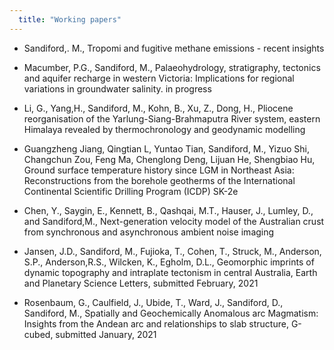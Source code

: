 ```yaml
---
  title: "Working papers"
---
```

  

- Sandiford,. M., Tropomi and fugitive methane emissions - recent insights

- Macumber, P.G.,  Sandiford, M., Palaeohydrology, stratigraphy, tectonics and aquifer recharge in western Victoria: Implications for regional variations in groundwater salinity. in progress

- Li, G.,  Yang,H., Sandiford, M.,  Kohn, B.,  Xu, Z.,  Dong, H.,  Pliocene reorganisation of the Yarlung-Siang-Brahmaputra River system, eastern Himalaya revealed by thermochronology and geodynamic modelling

- Guangzheng Jiang, Qingtian L, Yuntao Tian,  Sandiford, M., Yizuo Shi, Changchun Zou, Feng Ma, Chenglong Deng, Lijuan He, Shengbiao Hu, Ground surface temperature history since LGM in Northeast Asia: Reconstructions from the borehole geotherms of the International Continental Scientific Drilling Program (ICDP) SK-2e 

- Chen, Y.,  Saygin, E.,  Kennett, B., Qashqai, M.T.,  Hauser, J., Lumley, D., and Sandiford,M., Next-generation velocity model of the Australian crust from synchronous and asynchronous ambient noise imaging


- Jansen, J.D.,  Sandiford, M.,  Fujioka, T.,  Cohen, T.,  Struck, M.,  Anderson, S.P.,  Anderson,R.S., Wilcken, K., Egholm,  D.L.,  Geomorphic imprints of dynamic topography and intraplate tectonism in central Australia, Earth and Planetary Science Letters, submitted February, 2021

- Rosenbaum, G., Caulfield, J., Ubide, T., Ward, J., Sandiford, D., Sandiford, M.,  Spatially and Geochemically Anomalous arc Magmatism: Insights from the Andean arc and relationships to slab structure, G-cubed, submitted January, 2021




